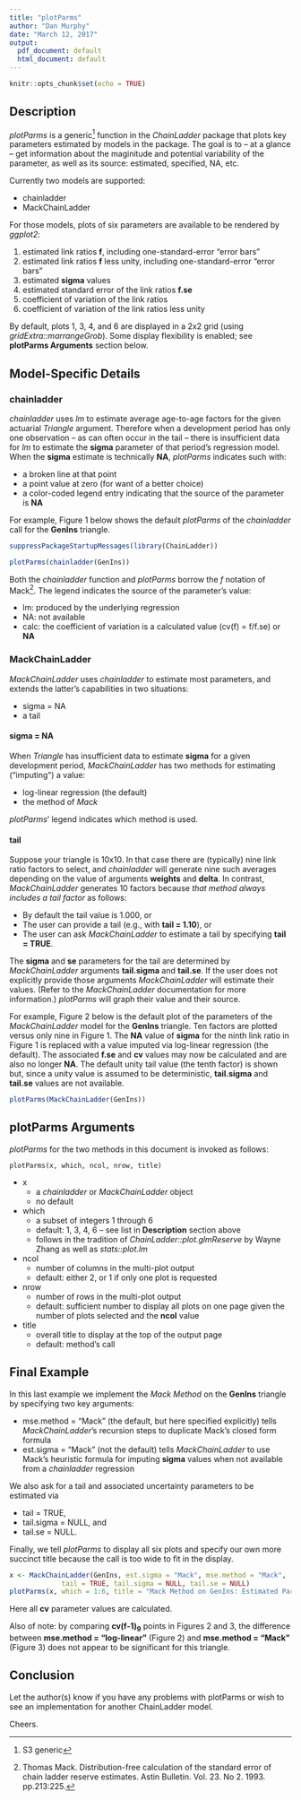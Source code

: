 ```yaml
---
title: "plotParms"
author: "Dan Murphy"
date: "March 12, 2017"
output:
  pdf_document: default
  html_document: default
---
```


```r
knitr::opts_chunk$set(echo = TRUE)
```

## Description

*plotParms* is a generic^[S3 generic]
function in the *ChainLadder* package
that plots key parameters estimated by models in the package.
The goal is to -- at a glance -- get information about the
maginitude and potential variability of the parameter,
as well as its source:
estimated, specified, NA, etc.

Currently two models are supported:

* chainladder
* MackChainLadder

For those models, plots of six parameters
are available to be rendered by *ggplot2*:

1. estimated link ratios **f**,
including one-standard-error "error bars"
1. estimated link ratios **f** less unity,
including one-standard-error "error bars"
1. estimated **sigma** values
1. estimated standard error of the link ratios **f.se**
1. coefficient of variation of the link ratios
1. coefficient of variation of the link ratios less unity

By default,
plots 1, 3, 4, and 6 are displayed in a 2x2 grid
(using *gridExtra::marrangeGrob*).
Some display flexibility is enabled;
see **plotParms Arguments** section below.

## Model-Specific Details

### chainladder

*chainladder* uses *lm* to estimate 
average age-to-age factors for the 
given actuarial *Triangle* argument.
Therefore when a development period has only one observation --
as can often occur in the tail --
there is insufficient data for *lm* to estimate the **sigma**
parameter of that period's regression model.
When the **sigma** estimate
is technically **NA**,
*plotParms* indicates such with:

* a broken line at that point
* a point value at zero (for want of a better choice)
* a color-coded legend entry indicating 
that the source of the parameter is **NA**

For example, Figure 1 below shows the default *plotParms*
of the *chainladder* call for the **GenIns** triangle.

```r
suppressPackageStartupMessages(library(ChainLadder))
```
```r
plotParms(chainladder(GenIns))
```

Both the *chainladder* function and 
*plotParms* borrow the *f* notation of Mack^[Thomas Mack. 
Distribution-free calculation of the standard error of 
chain ladder reserve estimates. 
Astin Bulletin. Vol. 23. No 2. 1993. pp.213:225.].
The legend indicates the source of the parameter's value:

* lm: produced by the underlying regression
* NA: not available
* calc: the coefficient of variation is a calculated value 
(cv(f) = f/f.se) or **NA**

### MackChainLadder

*MackChainLadder* uses
*chainladder* to estimate most parameters,
and extends the latter's capabilities in two situations:

* sigma = NA
* a tail

#### sigma = NA

When *Triangle* has insufficient data to estimate **sigma**
for a given development period,
*MackChainLadder* has two methods for estimating ("imputing") a value:

* log-linear regression (the default)
* the method of *Mack*

*plotParms*' legend indicates which method is used.

#### tail

Suppose your triangle is 10x10.
In that case there are (typically) nine link ratio factors
to select,
and *chainladder* will generate nine such averages 
depending on the value of arguments **weights** and **delta**.
In contrast,
*MackChainLadder* generates 10 factors because
*that method always includes a tail factor* as follows:

* By default the tail value is 1.000, or
* The user can provide a tail (e.g., with **tail = 1.10**), or
* The user can ask *MackChainLadder* to estimate a tail 
by specifying **tail = TRUE**.

The **sigma** and **se** parameters for the tail are determined by
*MackChainLadder* arguments
**tail.sigma** and **tail.se**.
If the user does not explicitly provide those arguments
*MackChainLadder* will estimate their values.
(Refer to the *MackChainLadder* documentation for more information.)
*plotParms* will graph their value and their source.

For example,
Figure 2 below is the default plot of the parameters of the
*MackChainLadder* model for the **GenIns** triangle.
Ten factors are plotted versus only nine in Figure 1.
The **NA** value of **sigma** for the ninth link ratio 
in Figure 1 is replaced with a value 
imputed via log-linear regression (the default).
The associated **f.se** 
and **cv** values may now be calculated and are also no longer **NA**.
The default unity tail value 
(the tenth factor)
is shown but, 
since a unity value is assumed to be deterministic,
**tail.sigma** and **tail.se** values are not available.

```r
plotParms(MackChainLadder(GenIns))
```

## plotParms Arguments

*plotParms* for the two methods in this document is invoked as follows:

```
plotParms(x, which, ncol, nrow, title)
```

* x
    + a *chainladder* or *MackChainLadder* object
    + no default
* which
    + a subset of integers 1 through 6
    + default: 1, 3, 4, 6 -- see list in **Description** section above
    + follows in the tradition of *ChainLadder::plot.glmReserve* 
    by Wayne Zhang as well as *stats::plot.lm*
* ncol
    + number of columns in the multi-plot output
    + default: either 2, or 1 if only one plot is requested
* nrow
    + number of rows in the multi-plot output
    + default: sufficient number to display all plots on one page
  given the number of plots selected and the **ncol** value
* title
    + overall title to display at the top of the output page
    + default: method's call

## Final Example

In this last example 
we implement the *Mack Method* on the **GenIns** triangle
by specifying two key arguments:

* mse.method = "Mack" (the default, but here specified 
explicitly)
tells *MackChainLadder*'s recursion steps to duplicate Mack's 
closed form formula
* est.sigma = "Mack" (not the default)
tells *MackChainLadder* to use Mack's
heuristic formula for imputing **sigma** values
when not available from a *chainladder* regression

We also ask for a tail and associated uncertainty parameters 
to be estimated via

* tail = TRUE,
* tail.sigma = NULL, and 
* tail.se = NULL.

Finally,
we tell *plotParms* to display all six plots
and specify our own more succinct title
because the call
is too wide to fit in the display.

```r
x <- MackChainLadder(GenIns, est.sigma = "Mack", mse.method = "Mack",
             tail = TRUE, tail.sigma = NULL, tail.se = NULL)
plotParms(x, which = 1:6, title = "Mack Method on GenIns: Estimated Parameters")
```

Here all **cv** parameter values
are calculated.

Also of note:
by comparing **cv(f-1)~9~** points in Figures 2 and 3, 
the difference between 
**mse.method = "log-linear"** (Figure 2)
and **mse.method = "Mack"** (Figure 3)
does not appear to be significant for this triangle.

## Conclusion

Let the author(s) know if you have any problems with plotParms
or wish to see an implementation
for another ChainLadder model.

Cheers.